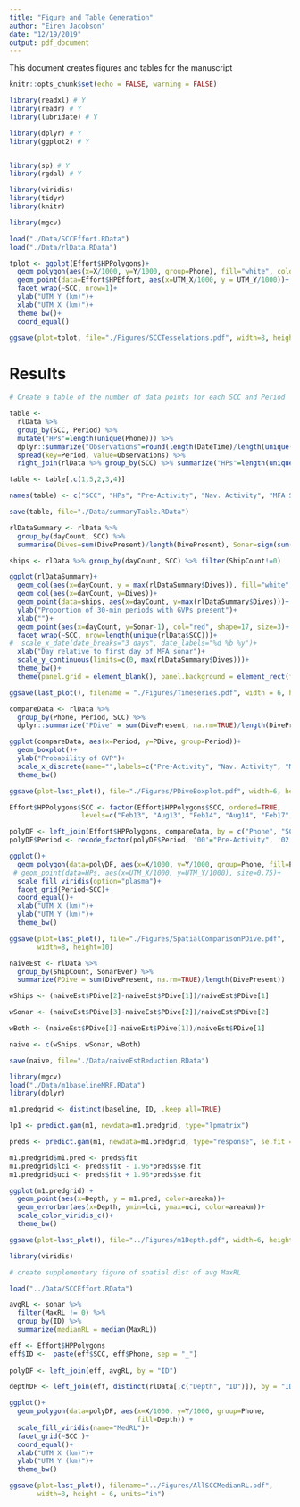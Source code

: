 ```yaml
---
title: "Figure and Table Generation"
author: "Eiren Jacobson"
date: "12/19/2019"
output: pdf_document
---
```


This document creates figures and tables for the manuscript

```r
knitr::opts_chunk$set(echo = FALSE, warning = FALSE)
```

```r

library(readxl) # Y
library(readr) # Y
library(lubridate) # Y

library(dplyr) # Y
library(ggplot2) # Y


library(sp) # Y
library(rgdal) # Y

library(viridis)
library(tidyr)
library(knitr)

library(mgcv)

```


```r

load("./Data/SCCEffort.RData")
load("./Data/rlData.RData")

```

```r

tplot <- ggplot(Effort$HPPolygons)+
  geom_polygon(aes(x=X/1000, y=Y/1000, group=Phone), fill="white", color="black")+
  geom_point(data=Effort$HPEffort, aes(x=UTM_X/1000, y = UTM_Y/1000))+
  facet_wrap(~SCC, nrow=1)+
  ylab("UTM Y (km)")+
  xlab("UTM X (km)")+
  theme_bw()+
  coord_equal()

ggsave(plot=tplot, file="./Figures/SCCTesselations.pdf", width=8, height=5 )

```


# Results

```r

# Create a table of the number of data points for each SCC and Period

table <- 
  rlData %>% 
  group_by(SCC, Period) %>% 
  mutate("HPs"=length(unique(Phone))) %>%
  dplyr::summarize("Observations"=round(length(DateTime)/length(unique(Phone)))) %>% 
  spread(key=Period, value=Observations) %>%
  right_join(rlData %>% group_by(SCC) %>% summarize("HPs"=length(unique(Phone))), by = "SCC")

table <- table[,c(1,5,2,3,4)]

names(table) <- c("SCC", "HPs", "Pre-Activity", "Nav. Activity", "MFA Sonar")

save(table, file="./Data/summaryTable.RData")

```


```r

rlDataSummary <- rlData %>% 
  group_by(dayCount, SCC) %>%
  summarise(Dives=sum(DivePresent)/length(DivePresent), Sonar=sign(sum(MaxRL)))

ships <- rlData %>% group_by(dayCount, SCC) %>% filter(ShipCount!=0) 

ggplot(rlDataSummary)+
  geom_col(aes(x=dayCount, y = max(rlDataSummary$Dives)), fill="white", width=1)+
  geom_col(aes(x=dayCount, y=Dives))+
  geom_point(data=ships, aes(x=dayCount, y=max(rlDataSummary$Dives)))+
  ylab("Proportion of 30-min periods with GVPs present")+
  xlab("")+
  geom_point(aes(x=dayCount, y=Sonar-1), col="red", shape=17, size=3)+
  facet_wrap(~SCC, nrow=length(unique(rlData$SCC)))+
#  scale_x_date(date_breaks="3 days", date_labels="%d %b %y")+
  xlab("Day relative to first day of MFA sonar")+
  scale_y_continuous(limits=c(0, max(rlDataSummary$Dives)))+
  theme_bw()+
  theme(panel.grid = element_blank(), panel.background = element_rect(fill="gray90"))

ggsave(last_plot(), filename = "./Figures/Timeseries.pdf", width = 6, height = 8)

```


```r


compareData <- rlData %>%
  group_by(Phone, Period, SCC) %>%
  dplyr::summarize("PDive" = sum(DivePresent, na.rm=TRUE)/length(DivePresent), areakm = unique(areakm))

ggplot(compareData, aes(x=Period, y=PDive, group=Period))+
  geom_boxplot()+
  ylab("Probability of GVP")+
  scale_x_discrete(name="",labels=c("Pre-Activity", "Nav. Activity", "MFA Sonar"))+
  theme_bw()

ggsave(plot=last_plot(), file="./Figures/PDiveBoxplot.pdf", width=6, height=4)

```


```r

Effort$HPPolygons$SCC <- factor(Effort$HPPolygons$SCC, ordered=TRUE, 
                  levels=c("Feb13", "Aug13", "Feb14", "Aug14", "Feb17", "Aug17"))

polyDF <- left_join(Effort$HPPolygons, compareData, by = c("Phone", "SCC")) 
polyDF$Period <- recode_factor(polyDF$Period, '00'="Pre-Activity", '02'="Nav. Activity", "12"="MFA Sonar")

ggplot()+
  geom_polygon(data=polyDF, aes(x=X/1000, y=Y/1000, group=Phone, fill=PDive))+
 # geom_point(data=HPs, aes(x=UTM_X/1000, y=UTM_Y/1000), size=0.75)+
  scale_fill_viridis(option="plasma")+
  facet_grid(Period~SCC)+
  coord_equal()+
  xlab("UTM X (km)")+
  ylab("UTM Y (km)")+
  theme_bw()

ggsave(plot=last_plot(), file="./Figures/SpatialComparisonPDive.pdf", 
       width=8, height=10)

```

```r

naiveEst <- rlData %>% 
  group_by(ShipCount, SonarEver) %>% 
  summarize(PDive = sum(DivePresent, na.rm=TRUE)/length(DivePresent))

wShips <- (naiveEst$PDive[2]-naiveEst$PDive[1])/naiveEst$PDive[1]

wSonar <- (naiveEst$PDive[3]-naiveEst$PDive[2])/naiveEst$PDive[2]

wBoth <- (naiveEst$PDive[3]-naiveEst$PDive[1])/naiveEst$PDive[1]

naive <- c(wShips, wSonar, wBoth)

save(naive, file="./Data/naiveEstReduction.RData")

```


```r
library(mgcv)
load("./Data/m1baselineMRF.RData")
library(dplyr)

m1.predgrid <- distinct(baseline, ID, .keep_all=TRUE)

lp1 <- predict.gam(m1, newdata=m1.predgrid, type="lpmatrix")

preds <- predict.gam(m1, newdata=m1.predgrid, type="response", se.fit = TRUE)

m1.predgrid$m1.pred <- preds$fit
m1.predgrid$lci <- preds$fit - 1.96*preds$se.fit
m1.predgrid$uci <- preds$fit + 1.96*preds$se.fit

ggplot(m1.predgrid) +
  geom_point(aes(x=Depth, y = m1.pred, color=areakm))+
  geom_errorbar(aes(x=Depth, ymin=lci, ymax=uci, color=areakm))+
  scale_color_viridis_c()+
  theme_bw()

ggsave(plot=last_plot(), file="../Figures/m1Depth.pdf", width=6, height=5)


```


```r

library(viridis)

# create supplementary figure of spatial dist of avg MaxRL

load("../Data/SCCEffort.RData")

avgRL <- sonar %>% 
  filter(MaxRL != 0) %>%
  group_by(ID) %>%
  summarize(medianRL = median(MaxRL))

eff <- Effort$HPPolygons
eff$ID <-  paste(eff$SCC, eff$Phone, sep = "_")
  
polyDF <- left_join(eff, avgRL, by = "ID") 

depthDF <- left_join(eff, distinct(rlData[,c("Depth", "ID")]), by = "ID")

ggplot()+
  geom_polygon(data=polyDF, aes(x=X/1000, y=Y/1000, group=Phone, 
                                fill=Depth)) +
  scale_fill_viridis(name="MedRL")+
  facet_grid(~SCC )+
  coord_equal()+
  xlab("UTM X (km)")+
  ylab("UTM Y (km)")+
  theme_bw()

ggsave(plot=last_plot(), filename="../Figures/AllSCCMedianRL.pdf", 
       width=8, height = 6, units="in")

```

